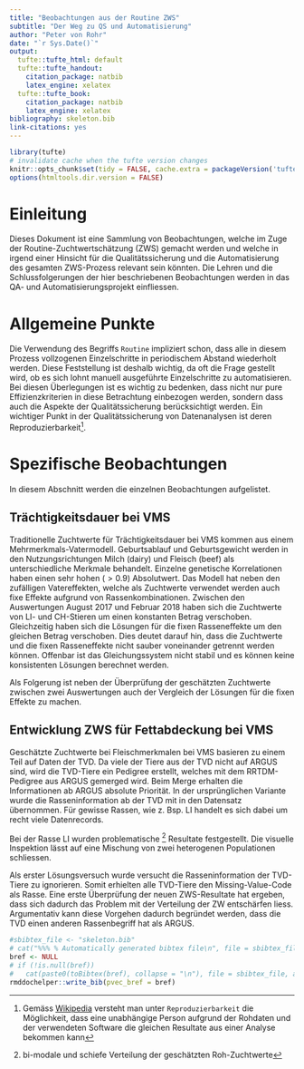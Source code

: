 ```yaml
---
title: "Beobachtungen aus der Routine ZWS"
subtitle: "Der Weg zu QS und Automatisierung"
author: "Peter von Rohr"
date: "`r Sys.Date()`"
output:
  tufte::tufte_html: default
  tufte::tufte_handout:
    citation_package: natbib
    latex_engine: xelatex
  tufte::tufte_book:
    citation_package: natbib
    latex_engine: xelatex
bibliography: skeleton.bib
link-citations: yes
---
```


```r
library(tufte)
# invalidate cache when the tufte version changes
knitr::opts_chunk$set(tidy = FALSE, cache.extra = packageVersion('tufte'))
options(htmltools.dir.version = FALSE)
```

# Einleitung
Dieses Dokument ist eine Sammlung von Beobachtungen, welche im Zuge der Routine-Zuchtwertschätzung (ZWS) gemacht werden und welche in irgend einer Hinsicht für die Qualitätssicherung und die Automatisierung des gesamten ZWS-Prozess relevant sein könnten. Die Lehren und die Schlussfolgerungen der hier beschriebenen Beobachtungen werden in das QA- und Automatisierungsprojekt einfliessen.


# Allgemeine Punkte
Die Verwendung des Begriffs `Routine` impliziert schon, dass alle in diesem Prozess vollzogenen Einzelschritte in periodischem Abstand wiederholt werden. Diese Feststellung ist deshalb wichtig, da oft die Frage gestellt wird, ob es sich lohnt manuell ausgeführte Einzelschritte zu automatisieren. Bei diesen Überlegungen ist es wichtig zu bedenken, dass nicht nur pure Effizienzkriterien in diese Betrachtung einbezogen werden, sondern dass auch die Aspekte der Qualitätssicherung berücksichtigt werden. Ein wichtiger Punkt in der Qualitätssicherung von Datenanalysen ist deren Reproduzierbarkeit^[Gemäss [Wikipedia](https://en.wikipedia.org/wiki/Reproducibility) versteht man unter `Reproduzierbarkeit` die Möglichkeit, dass eine unabhängige Person aufgrund der Rohdaten und der verwendeten Software die gleichen Resultate aus einer Analyse bekommen kann]. 

# Spezifische Beobachtungen
In diesem Abschnitt werden die einzelnen Beobachtungen aufgelistet.

## Trächtigkeitsdauer bei VMS
Traditionelle Zuchtwerte für Trächtigkeitsdauer bei VMS kommen aus einem Mehrmerkmals-Vatermodell. Geburtsablauf und Geburtsgewicht werden in den Nutzungsrichtungen Milch (dairy) und Fleisch (beef) als unterschiedliche Merkmale behandelt. Einzelne genetische Korrelationen haben einen sehr hohen ($>0.9$) Absolutwert. Das Modell hat neben den zufälligen Vatereffekten, welche als Zuchtwerte verwendet werden auch fixe Effekte aufgrund von Rassenkombinationen. Zwischen den Auswertungen August 2017 und Februar 2018 haben sich die Zuchtwerte von LI- und CH-Stieren um einen konstanten Betrag verschoben. Gleichzeitig haben sich die Lösungen für die fixen Rasseneffekte um den gleichen Betrag verschoben. Dies deutet darauf hin, dass die Zuchtwerte und die fixen Rasseneffekte nicht sauber voneinander getrennt werden können. Offenbar ist das Gleichungssystem nicht stabil und es können keine konsistenten Lösungen berechnet werden.

Als Folgerung ist neben der Überprüfung der geschätzten Zuchtwerte zwischen zwei Auswertungen auch der Vergleich der Lösungen für die fixen Effekte zu machen. 


## Entwicklung ZWS für Fettabdeckung bei VMS
Geschätzte Zuchtwerte bei Fleischmerkmalen bei VMS basieren zu einem Teil auf Daten der TVD. Da viele der Tiere aus der TVD nicht auf ARGUS sind, wird die TVD-Tiere ein Pedigree erstellt, welches mit dem RRTDM-Pedigree aus ARGUS gemerged wird. Beim Merge erhalten die Informationen ab ARGUS absolute Priorität. In der ursprünglichen Variante wurde die Rasseninformation ab der TVD mit in den Datensatz übernommen. Für gewisse Rassen, wie z. Bsp. LI handelt es sich dabei um recht viele Datenrecords.

Bei der Rasse LI wurden problematische ^[bi-modale und schiefe Verteilung der geschätzten Roh-Zuchtwerte] Resultate festgestellt. Die visuelle Inspektion lässt auf eine Mischung von zwei heterogenen Populationen schliessen.

Als erster Lösungsversuch wurde versucht die Rasseninformation der TVD-Tiere zu ignorieren. Somit erhielten alle TVD-Tiere den Missing-Value-Code als Rasse. Eine erste Überprüfung der neuen ZWS-Resultate hat ergeben, dass sich dadurch das Problem mit der Verteilung der ZW entschärfen liess. Argumentativ kann diese Vorgehen dadurch begründet werden, dass die TVD einen anderen Rassenbegriff hat als ARGUS.


```r
#sbibtex_file <- "skeleton.bib"
# cat("%%% % Automatically generated bibtex file\n", file = sbibtex_file)
bref <- NULL
# if (!is.null(bref))
#   cat(paste0(toBibtex(bref), collapse = "\n"), file = sbibtex_file, append = TRUE)
rmddochelper::write_bib(pvec_bref = bref)
```

